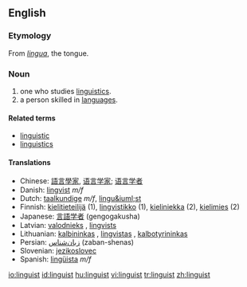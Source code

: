 {{wikipedia|dab=linguist}}
==English==

===Etymology===
From {{L.}} ''[[lingua]]'', the tongue.

===Noun===
{{en-noun}}

# one who studies [[linguistics]].
# a person skilled in [[language]]s.

====Related terms====
*[[linguistic]]
*[[linguistics]]

====Translations====
*Chinese: [[語言學家]], [[语言学家]]; [[语言学者]]
*Danish: [[lingvist]] ''m/f''
*Dutch: [[taalkundige]] ''m/f'', [[lingu&iuml;st]] {{m}}
*Finnish: [[kielitieteilijä]] (1), [[lingvistikko]] (1), [[kieliniekka]] (2), [[kielimies]] (2)
*Japanese: [[言語学者]] (gengogakusha)
*Latvian: [[valodnieks]] {{m}}, [[lingvists]] {{m}}
*Lithuanian: [[kalbininkas]] {{m}}, [[lingvistas]] {{m}}, [[kalbotyrininkas]] {{m}}
*Persian: [[زبان‌شناس]] (zaban-shenas)
*Slovenian: [[jezikoslovec]]
*Spanish: [[lingüista]] ''m/f''

[[io:linguist]]
[[id:linguist]]
[[hu:linguist]]
[[vi:linguist]]
[[tr:linguist]]
[[zh:linguist]]